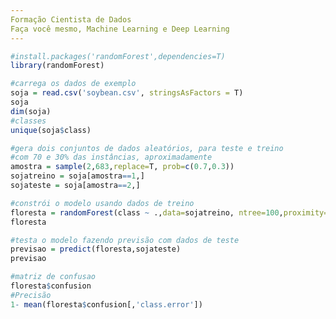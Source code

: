 ```yaml
---
Formação Cientista de Dados
Faça você mesmo, Machine Learning e Deep Learning
---
```


```r
#install.packages('randomForest',dependencies=T)
library(randomForest)
```


```r
#carrega os dados de exemplo
soja = read.csv('soybean.csv', stringsAsFactors = T)
soja
dim(soja)
#classes
unique(soja$class)
```


```r
#gera dois conjuntos de dados aleatórios, para teste e treino
#com 70 e 30% das instâncias, aproximadamente
amostra = sample(2,683,replace=T, prob=c(0.7,0.3))
sojatreino = soja[amostra==1,]
sojateste = soja[amostra==2,]
```


```r
#constrói o modelo usando dados de treino
floresta = randomForest(class ~ .,data=sojatreino, ntree=100,proximity=T)
floresta
```


```r
#testa o modelo fazendo previsão com dados de teste
previsao = predict(floresta,sojateste)
previsao
```
```r
#matriz de confusao
floresta$confusion
#Precisão
1- mean(floresta$confusion[,'class.error'])

```

